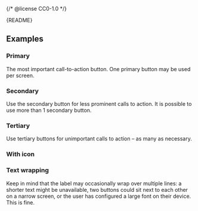 {/* @license CC0-1.0 */}


<Meta of={ButtonStories} />

<Markdown>{README}</Markdown>

<Primary />

<Controls />

## Examples

### Primary

The most important call-to-action button.
One primary button may be used per screen.

<Canvas of={ButtonStories.Primary} />

### Secondary

Use the secondary button for less prominent calls to action.
It is possible to use more than 1 secondary button.

<Canvas of={ButtonStories.Secondary} />

### Tertiary

Use tertiary buttons for unimportant calls to action – as many as necessary.

<Canvas of={ButtonStories.Tertiary} />

### With icon

<Canvas of={ButtonStories.WithIcon} />

### Text wrapping

Keep in mind that the label may occasionally wrap over multiple lines:
a shorter text might be unavailable,
two buttons could sit next to each other on a narrow screen,
or the user has configured a large font on their device.
This is fine.

<Canvas of={ButtonStories.TextWrapping} />
